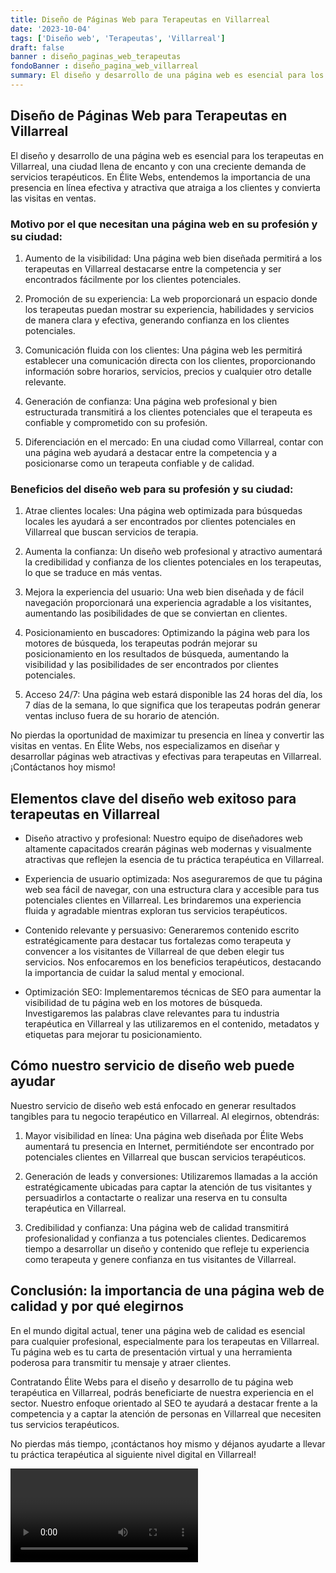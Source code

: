 ```yaml
---
title: Diseño de Páginas Web para Terapeutas en Villarreal
date: '2023-10-04'
tags: ['Diseño web', 'Terapeutas', 'Villarreal']
draft: false
banner : diseño_paginas_web_terapeutas
fondoBanner : diseño_pagina_web_villarreal
summary: El diseño y desarrollo de una página web es esencial para los terapeutas en Villarreal, una ciudad llena de encanto y con una creciente demanda de servicios terapéuticos. En Élite Webs, entendemos la importancia de una presencia en línea efectiva y atractiva que atraiga a los clientes y convierta las visitas en ventas. 
---
```


## Diseño de Páginas Web para Terapeutas en Villarreal

El diseño y desarrollo de una página web es esencial para los terapeutas en Villarreal, una ciudad llena de encanto y con una creciente demanda de servicios terapéuticos. En Élite Webs, entendemos la importancia de una presencia en línea efectiva y atractiva que atraiga a los clientes y convierta las visitas en ventas. 

### Motivo por el que necesitan una página web en su profesión y su ciudad:

1. Aumento de la visibilidad: Una página web bien diseñada permitirá a los terapeutas en Villarreal destacarse entre la competencia y ser encontrados fácilmente por los clientes potenciales.

2. Promoción de su experiencia: La web proporcionará un espacio donde los terapeutas puedan mostrar su experiencia, habilidades y servicios de manera clara y efectiva, generando confianza en los clientes potenciales.

3. Comunicación fluida con los clientes: Una página web les permitirá establecer una comunicación directa con los clientes, proporcionando información sobre horarios, servicios, precios y cualquier otro detalle relevante.

4. Generación de confianza: Una página web profesional y bien estructurada transmitirá a los clientes potenciales que el terapeuta es confiable y comprometido con su profesión.

5. Diferenciación en el mercado: En una ciudad como Villarreal, contar con una página web ayudará a destacar entre la competencia y a posicionarse como un terapeuta confiable y de calidad.

### Beneficios del diseño web para su profesión y su ciudad:

1. Atrae clientes locales: Una página web optimizada para búsquedas locales les ayudará a ser encontrados por clientes potenciales en Villarreal que buscan servicios de terapia.

2. Aumenta la confianza: Un diseño web profesional y atractivo aumentará la credibilidad y confianza de los clientes potenciales en los terapeutas, lo que se traduce en más ventas.

3. Mejora la experiencia del usuario: Una web bien diseñada y de fácil navegación proporcionará una experiencia agradable a los visitantes, aumentando las posibilidades de que se conviertan en clientes.

4. Posicionamiento en buscadores: Optimizando la página web para los motores de búsqueda, los terapeutas podrán mejorar su posicionamiento en los resultados de búsqueda, aumentando la visibilidad y las posibilidades de ser encontrados por clientes potenciales.

5. Acceso 24/7: Una página web estará disponible las 24 horas del día, los 7 días de la semana, lo que significa que los terapeutas podrán generar ventas incluso fuera de su horario de atención.

No pierdas la oportunidad de maximizar tu presencia en línea y convertir las visitas en ventas. En Élite Webs, nos especializamos en diseñar y desarrollar páginas web atractivas y efectivas para terapeutas en Villarreal. ¡Contáctanos hoy mismo!

<GifSeo />

<Cta />

## Elementos clave del diseño web exitoso para terapeutas en Villarreal

- Diseño atractivo y profesional: Nuestro equipo de diseñadores web altamente capacitados crearán páginas web modernas y visualmente atractivas que reflejen la esencia de tu práctica terapéutica en Villarreal.

- Experiencia de usuario optimizada: Nos aseguraremos de que tu página web sea fácil de navegar, con una estructura clara y accesible para tus potenciales clientes en Villarreal. Les brindaremos una experiencia fluida y agradable mientras exploran tus servicios terapéuticos.

- Contenido relevante y persuasivo: Generaremos contenido escrito estratégicamente para destacar tus fortalezas como terapeuta y convencer a los visitantes de Villarreal de que deben elegir tus servicios. Nos enfocaremos en los beneficios terapéuticos, destacando la importancia de cuidar la salud mental y emocional.

- Optimización SEO: Implementaremos técnicas de SEO para aumentar la visibilidad de tu página web en los motores de búsqueda. Investigaremos las palabras clave relevantes para tu industria terapéutica en Villarreal y las utilizaremos en el contenido, metadatos y etiquetas para mejorar tu posicionamiento.

## Cómo nuestro servicio de diseño web puede ayudar

Nuestro servicio de diseño web está enfocado en generar resultados tangibles para tu negocio terapéutico en Villarreal. Al elegirnos, obtendrás:

1. Mayor visibilidad en línea: Una página web diseñada por Élite Webs aumentará tu presencia en Internet, permitiéndote ser encontrado por potenciales clientes en Villarreal que buscan servicios terapéuticos.

2. Generación de leads y conversiones: Utilizaremos llamadas a la acción estratégicamente ubicadas para captar la atención de tus visitantes y persuadirlos a contactarte o realizar una reserva en tu consulta terapéutica en Villarreal.

3. Credibilidad y confianza: Una página web de calidad transmitirá profesionalidad y confianza a tus potenciales clientes. Dedicaremos tiempo a desarrollar un diseño y contenido que refleje tu experiencia como terapeuta y genere confianza en tus visitantes de Villarreal.

## Conclusión: la importancia de una página web de calidad y por qué elegirnos

En el mundo digital actual, tener una página web de calidad es esencial para cualquier profesional, especialmente para los terapeutas en Villarreal. Tu página web es tu carta de presentación virtual y una herramienta poderosa para transmitir tu mensaje y atraer clientes.

Contratando Élite Webs para el diseño y desarrollo de tu página web terapéutica en Villarreal, podrás beneficiarte de nuestra experiencia en el sector. Nuestro enfoque orientado al SEO te ayudará a destacar frente a la competencia y a captar la atención de personas en Villarreal que necesiten tus servicios terapéuticos.

No pierdas más tiempo, ¡contáctanos hoy mismo y déjanos ayudarte a llevar tu práctica terapéutica al siguiente nivel digital en Villarreal!

<Video />

<CtaBot job='Terapeutas' city='Villarreal'/>

<Gmaps query='Villarreal+españa+maps' />